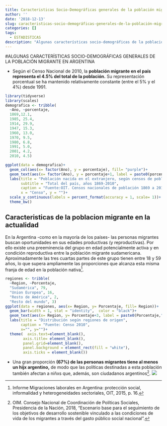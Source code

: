 ```yaml
---
title: Caracteristicas Socio-Demográficas generales de la población migrante
author: ''
date: '2018-12-13'
slug: caracteristicas-socio-demográficas-generales-de-la-población-migrante
categories: []
tags:
  - ESTADISTICAS
description: "Algunas características socio-demográficas de la población migrante en la Argentina..."
---
```

#ALGUNAS CARACTERÍSTICAS SOCIO-DEMOGRÁFICAS GENERALES DE LA POBLACIÓN MIGRANTE EN ARGENTINA

* Según el Censo Nacional de 2010, la **población migrante en el país representa el 4.5% del total de la población.** Su representación porcentual se ha mantenido relativamente constante (entre el 5% y el 4%) desde 1991.
```r
library(tidyverse)
library(scales)
demografica <- tribble(
  ~Ano, ~porcentaje,
  1869,12.1,
  1985, 25.4,
  1914, 29.9,
  1947, 15.3,
  1960, 13.0,
  1970, 9.5,
  1980, 6.8,
  1991, 5.0,
  2001, 4.2,
  2010, 4.5)

ggplot(data = demografica)+
  geom_col(aes(x= factor(Ano), y = porcentaje), fill= "purple")+
  geom_text(aes(x= factor(Ano), y = porcentaje+1, label = paste0(porcentaje,"%")), size = 3)+
  labs(title = "Población nacida en el extranjero, según censos de población", 
       subtitle = "Total del país, años 1869-2010",
       caption = "Fuente:OIT. Censos nacionales de población 1869 a 2010, Serie Nº 29, INDEC",
       x = "Censo", y = "")+
  scale_y_continuous(labels = percent_format(accuracy = 1, scale= 1))+
  theme_bw()
```

## Caracteristicas de la poblacion migrante en la actualidad
En la Argentina -como en la mayoría de los países- las personas migrantes buscan oportunidades en sus edades productivas (y reproductivas). Por ello existe una preeminencia del grupo en edad potencialmente activa y en condición reproductiva entre la población migrante sudamericana. Aproximadamente las tres cuartas partes de este grupo tienen entre 18 y 59 años, lo que supera ampliamente las proporciones que alcanza esta misma franja de edad en la población nativa^[Informe Migraciones laborales en Argentina: protección social, informalidad y heterogeneidades sectoriales, OIT, 2015, p.
16.].
```r
regiones <- tribble(
  ~Region, ~Porcentaje,
  "Sudamérica", 79,
  "Union Europea", 16,
  "Resto de América", 2,
  "Resto del mundo", 3)
ggplot(data = regiones, aes(x= Region, y= Porcentaje, fill= Region))+
  geom_bar(width = 1, stat = "identity",  color = "black")+
  geom_text(aes(x= Region, y= Porcentaje+3, label = paste0(Porcentaje,"%")), size = 3)+
  labs(title = "Distribución según regiones de origen",
       caption = "Fuente: Censo 2010",
       x="", y="")+
  theme(  axis.text=element_blank(),
        axis.title= element_blank(),
        panel.grid=element_blank(),
        panel.background = element_rect(fill = "white"),
        axis.ticks = element_blank())
```

*  Una gran proporción **(67%) de las personas migrantes tiene al menos un hijx argentino,** de modo que las políticas destinadas a esta población también afectan a niñxs que, además, son ciudadanos argentinos^[OIM. Consejo Nacional de Coordinación de Políticas Sociales, Presidencia de la Nación, 2018, “Escenario base para el seguimiento de los objetivos de desarrollo sostenible vinculado a las condiciones de vida de los migrantes a través del gasto público social nacional”.].
![](/posts/2018-12-13-caracteristicas-socio-demográficas-generales-de-la-población-migrante_files/torta.png)
